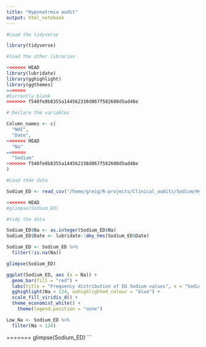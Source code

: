 ```yaml
---
title: "Hyponatrmia audit"
output: html_notebook
---
```


```r
#Load the tidyverse

library(tidyverse)

```

```r
#load the other libraries

<<<<<<< HEAD
library(lubridate)
library(gghighlight)
library(ggthemes)
=======
#Currently blank
>>>>>>> f540fe8b8355a144562338d067f582600d5ad48e

```

```r
# Declare the variables

Column_names <- c(
  "NHI",
  "Date",
<<<<<<< HEAD
  "Na"
=======
  "Sodium"
>>>>>>> f540fe8b8355a144562338d067f582600d5ad48e
)

```

```r
#Load th4e data

Sodium_ED <- read_csv("/home/greig/R-projects/Clinical_audits/Sodium/Hyponatremia/Sodium_EMER_2017.csv", skip = 1, col_names = Column_names)

<<<<<<< HEAD
#glimpse(Sodium_ED)
```

```r
#tidy the data

Sodium_ED$Na <- as.integer(Sodium_ED$Na)
Sodium_ED$Date <- lubridate::dmy_hms(Sodium_ED$Date)

Sodium_ED <- Sodium_ED %>% 
  filter(!is.na(Na))

glimpse(Sodium_ED)
```

```r
ggplot(Sodium_ED, aes (x = Na)) +
  geom_bar(fill = "red") +
  labs(title = "Frequency distribution of ED Sodium values", x = "Sodium values") +
  gghighlight(Na < 124, unhighlighted_colour = "blue") +
  scale_fill_viridis_d() +
  theme_economist_white() +
    theme(legend.position = "none")
```

```r
Low_Na <- Sodium_ED %>% 
  filter(Na < 124)
```

=======
glimpse(Sodium_ED)
```


